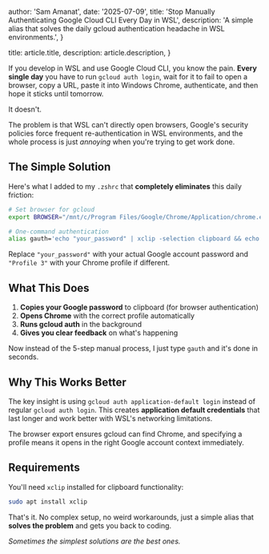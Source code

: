 
  author: 'Sam Amanat',
  date: '2025-07-09',
  title: 'Stop Manually Authenticating Google Cloud CLI Every Day in WSL',
  description:
    'A simple alias that solves the daily gcloud authentication headache in WSL environments.',
}

  title: article.title,
  description: article.description,
}


If you develop in WSL and use Google Cloud CLI, you know the pain. **Every single day** you have to run `gcloud auth login`, wait for it to fail to open a browser, copy a URL, paste it into Windows Chrome, authenticate, and then hope it sticks until tomorrow.

It doesn't.

The problem is that WSL can't directly open browsers, Google's security policies force frequent re-authentication in WSL environments, and the whole process is just *annoying* when you're trying to get work done.

## The Simple Solution

Here's what I added to my `.zshrc` that **completely eliminates** this daily friction:

```bash
# Set browser for gcloud
export BROWSER="/mnt/c/Program Files/Google/Chrome/Application/chrome.exe"

# One-command authentication
alias gauth='echo "your_password" | xclip -selection clipboard && echo "✅ Password copied to clipboard" && "/mnt/c/Program Files/Google/Chrome/Application/chrome.exe" --profile-directory="Profile 3" > /dev/null 2>&1 && gcloud auth application-default login > /dev/null 2>&1 && echo "🎉 Authentication complete!"'
```

Replace `"your_password"` with your actual Google account password and `"Profile 3"` with your Chrome profile if different.

## What This Does

1. **Copies your Google password** to clipboard (for browser authentication)
2. **Opens Chrome** with the correct profile automatically  
3. **Runs gcloud auth** in the background
4. **Gives you clear feedback** on what's happening

Now instead of the 5-step manual process, I just type `gauth` and it's done in seconds.

## Why This Works Better

The key insight is using `gcloud auth application-default login` instead of regular `gcloud auth login`. This creates **application default credentials** that last longer and work better with WSL's networking limitations.

The browser export ensures gcloud can find Chrome, and specifying a profile means it opens in the right Google account context immediately.

## Requirements

You'll need `xclip` installed for clipboard functionality:

```bash
sudo apt install xclip
```

That's it. No complex setup, no weird workarounds, just a simple alias that **solves the problem** and gets you back to coding.

*Sometimes the simplest solutions are the best ones.*